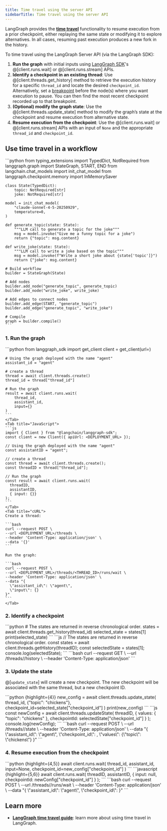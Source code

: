 ```yaml
---
title: Time travel using the server API
sidebarTitle: Time travel using the server API
---
```


LangGraph provides the [**time travel**](/oss/langgraph/use-time-travel) functionality to resume execution from a prior checkpoint, either replaying the same state or modifying it to explore alternatives. In all cases, resuming past execution produces a new fork in the history.

To time travel using the LangGraph Server API (via the LangGraph SDK):

1. **Run the graph** with initial inputs using [LangGraph SDK](/langsmith/langgraph-python-sdk)'s @[client.runs.wait] or @[client.runs.stream] APIs.
2. **Identify a checkpoint in an existing thread**: Use @[client.threads.get_history] method to retrieve the execution history for a specific `thread_id` and locate the desired `checkpoint_id`.
  Alternatively, set a [breakpoint](/oss/langgraph/interrupts) before the node(s) where you want execution to pause. You can then find the most recent checkpoint recorded up to that breakpoint.
3. **(Optional) modify the graph state**: Use the @[client.threads.update_state] method to modify the graph’s state at the checkpoint and resume execution from alternative state.
4. **Resume execution from the checkpoint**: Use the @[client.runs.wait] or @[client.runs.stream] APIs with an input of `None` and the appropriate `thread_id` and `checkpoint_id`.

## Use time travel in a workflow

<Accordion title="Example graph">
    ```python
    from typing_extensions import TypedDict, NotRequired
    from langgraph.graph import StateGraph, START, END
    from langchain.chat_models import init_chat_model
    from langgraph.checkpoint.memory import InMemorySaver

    class State(TypedDict):
        topic: NotRequired[str]
        joke: NotRequired[str]

    model = init_chat_model(
        "claude-sonnet-4-5-20250929",
        temperature=0,
    )

    def generate_topic(state: State):
        """LLM call to generate a topic for the joke"""
        msg = model.invoke("Give me a funny topic for a joke")
        return {"topic": msg.content}

    def write_joke(state: State):
        """LLM call to write a joke based on the topic"""
        msg = model.invoke(f"Write a short joke about {state['topic']}")
        return {"joke": msg.content}

    # Build workflow
    builder = StateGraph(State)

    # Add nodes
    builder.add_node("generate_topic", generate_topic)
    builder.add_node("write_joke", write_joke)

    # Add edges to connect nodes
    builder.add_edge(START, "generate_topic")
    builder.add_edge("generate_topic", "write_joke")

    # Compile
    graph = builder.compile()
    ```
</Accordion>

### 1. Run the graph

<Tabs>
    <Tab title="Python">
    ```python
    from langgraph_sdk import get_client
    client = get_client(url=<DEPLOYMENT_URL>)

    # Using the graph deployed with the name "agent"
    assistant_id = "agent"

    # create a thread
    thread = await client.threads.create()
    thread_id = thread["thread_id"]

    # Run the graph
    result = await client.runs.wait(
        thread_id,
        assistant_id,
        input={}
    )
    ```
    </Tab>
    <Tab title="JavaScript">
    ```js
    import { Client } from "@langchain/langgraph-sdk";
    const client = new Client({ apiUrl: <DEPLOYMENT_URL> });

    // Using the graph deployed with the name "agent"
    const assistantID = "agent";

    // create a thread
    const thread = await client.threads.create();
    const threadID = thread["thread_id"];

    // Run the graph
    const result = await client.runs.wait(
      threadID,
      assistantID,
      { input: {}}
    );
    ```
    </Tab>
    <Tab title="cURL">
    Create a thread:

    ```bash
    curl --request POST \
    --url <DEPLOYMENT_URL>/threads \
    --header 'Content-Type: application/json' \
    --data '{}'
    ```

    Run the graph:

    ```bash
    curl --request POST \
    --url <DEPLOYMENT_URL>/threads/<THREAD_ID>/runs/wait \
    --header 'Content-Type: application/json' \
    --data "{
      \"assistant_id\": \"agent\",
      \"input\": {}
    }"
    ```
    </Tab>
</Tabs>

### 2. Identify a checkpoint

<Tabs>
    <Tab title="Python">
    ```python
    # The states are returned in reverse chronological order.
    states = await client.threads.get_history(thread_id)
    selected_state = states[1]
    print(selected_state)
    ```
    </Tab>
    <Tab title="JavaScript">
    ```js
    // The states are returned in reverse chronological order.
    const states = await client.threads.getHistory(threadID);
    const selectedState = states[1];
    console.log(selectedState);
    ```
    </Tab>
    <Tab title="cURL">
    ```bash
    curl --request GET \
    --url <DEPLOYMENT_URL>/threads/<THREAD_ID>/history \
    --header 'Content-Type: application/json'
    ```
    </Tab>
</Tabs>

<a id="optional"></a>
### 3. Update the state

@[`update_state`] will create a new checkpoint. The new checkpoint will be associated with the same thread, but a new checkpoint ID.

<Tabs>
    <Tab title="Python">
    ```python {highlight={4}}
    new_config = await client.threads.update_state(
        thread_id,
        {"topic": "chickens"},
        checkpoint_id=selected_state["checkpoint_id"]
    )
    print(new_config)
```
    </Tab>
    <Tab title="JavaScript">
    ```js
    const newConfig = await client.threads.updateState(
      threadID,
      {
        values: { "topic": "chickens" },
        checkpointId: selectedState["checkpoint_id"]
      }
    );
    console.log(newConfig);
    ```
    </Tab>
    <Tab title="cURL">
    ```bash
    curl --request POST \
    --url <DEPLOYMENT_URL>/threads/<THREAD_ID>/state \
    --header 'Content-Type: application/json' \
    --data "{
      \"assistant_id\": \"agent\",
      \"checkpoint_id\": <CHECKPOINT_ID>,
      \"values\": {\"topic\": \"chickens\"}
    }"
    ```
    </Tab>
</Tabs>

### 4. Resume execution from the checkpoint

<Tabs>
    <Tab title="Python">
    ```python {highlight={4,5}}
    await client.runs.wait(
        thread_id,
        assistant_id,
        input=None,
        checkpoint_id=new_config["checkpoint_id"]
    )
```
    </Tab>
    <Tab title="JavaScript">
    ```javascript {highlight={5,6}}
    await client.runs.wait(
      threadID,
      assistantID,
      {
        input: null,
        checkpointId: newConfig["checkpoint_id"]
      }
    );
```
    </Tab>
    <Tab title="cURL">
    ```bash
    curl --request POST \
    --url <DEPLOYMENT_URL>/threads/<THREAD_ID>/runs/wait \
    --header 'Content-Type: application/json' \
    --data "{
      \"assistant_id\": \"agent\",
      \"checkpoint_id\": <CHECKPOINT_ID>
    }"
    ```
    </Tab>
</Tabs>

## Learn more

* [**LangGraph time travel guide**](/oss/langgraph/use-time-travel): learn more about using time travel in LangGraph.
